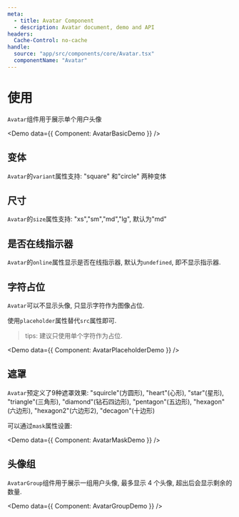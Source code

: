 ```yaml
---
meta:
  - title: Avatar Component
  - description: Avatar document, demo and API
headers:
  Cache-Control: no-cache
handle:
  source: "app/src/components/core/Avatar.tsx"
  componentName: "Avatar"
---
```



# 使用

`Avatar`组件用于展示单个用户头像

<Demo data={{ Component: AvatarBasicDemo }} />

## 变体

`Avatar`的`variant`属性支持: "square" 和"circle" 两种变体

## 尺寸

`Avatar`的`size`属性支持: "xs","sm","md","lg", 默认为"md"

## 是否在线指示器

`Avatar`的`online`属性显示是否在线指示器, 默认为`undefined`, 即不显示指示器.

## 字符占位

`Avatar`可以不显示头像, 只显示字符作为图像占位.

使用`placeholder`属性替代`src`属性即可.

> tips: 建议只使用单个字符作为占位.

<Demo data={{ Component: AvatarPlaceholderDemo }} />

## 遮罩

`Avatar`预定义了9种遮罩效果: "squircle"(方圆形), "heart"(心形), "star"(星形), "triangle"(三角形), "diamond"(钻石四边形), "pentagon"(五边形), "hexagon"(六边形), "hexagon2"(六边形2), "decagon"(十边形)

可以通过`mask`属性设置:

<Demo data={{ Component: AvatarMaskDemo }} />

## 头像组

`AvatarGroup`组件用于展示一组用户头像, 最多显示 4 个头像, 超出后会显示剩余的数量.

<Demo data={{ Component: AvatarGroupDemo }} />

